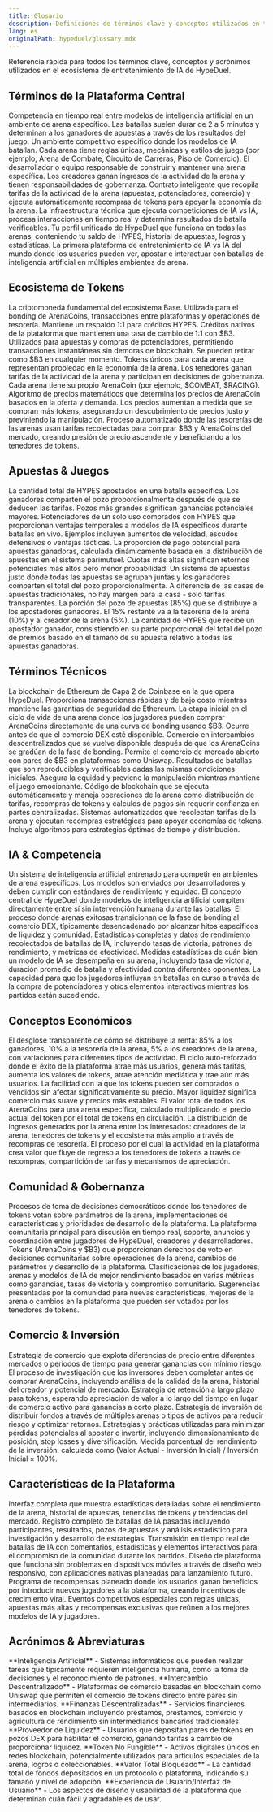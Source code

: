 ```yaml
---
title: Glosario
description: Definiciones de términos clave y conceptos utilizados en todo HypeDuel
lang: es
originalPath: hypeduel/glossary.mdx
---
```


Referencia rápida para todos los términos clave, conceptos y acrónimos utilizados en el ecosistema de entretenimiento de IA de HypeDuel.

## Términos de la Plataforma Central

<AccordionGroup>
  <Accordion title="Batalla de IA">
    Competencia en tiempo real entre modelos de inteligencia artificial en un ambiente de arena específico. Las batallas suelen durar de 2 a 5 minutos y determinan a los ganadores de apuestas a través de los resultados del juego.
  </Accordion>

<Accordion title="Arena">
  Un ambiente competitivo específico donde los modelos de IA batallan. Cada arena tiene reglas únicas, mecánicas y estilos de juego
  (por ejemplo, Arena de Combate, Circuito de Carreras, Piso de Comercio).
</Accordion>

<Accordion title="Creador de Arena">
  El desarrollador o equipo responsable de construir y mantener una arena específica. Los creadores ganan ingresos de la actividad de la arena y tienen responsabilidades de gobernanza.
</Accordion>

<Accordion title="Tesorería de la Arena">
  Contrato inteligente que recopila tarifas de la actividad de la arena (apuestas, potenciadores, comercio) y ejecuta automáticamente recompras de tokens para apoyar la economía de la arena.
</Accordion>

<Accordion title="Motor de Batalla">
  La infraestructura técnica que ejecuta competiciones de IA vs IA, procesa interacciones en tiempo real y determina
  resultados de batalla verificables.
</Accordion>

<Accordion title="Cuenta Global">
  Tu perfil unificado de HypeDuel que funciona en todas las arenas, conteniendo tu saldo de HYPES, historial de apuestas,
  logros y estadísticas.
</Accordion>

  <Accordion title="HypeDuel">
    La primera plataforma de entretenimiento de IA vs IA del mundo donde los usuarios pueden ver, apostar e interactuar con batallas de inteligencia artificial en múltiples ambientes de arena.
  </Accordion>
</AccordionGroup>

## Ecosistema de Tokens

<AccordionGroup>
  <Accordion title="$B3 Token">
    La criptomoneda fundamental del ecosistema Base. Utilizada para el bonding de ArenaCoins, transacciones entre plataformas y operaciones de tesorería. Mantiene un respaldo 1:1 para créditos HYPES.
  </Accordion>

<Accordion title="HYPES">
  Créditos nativos de la plataforma que mantienen una tasa de cambio de 1:1 con $B3. Utilizados para apuestas y compras de potenciadores, permitiendo
  transacciones instantáneas sin demoras de blockchain. Se pueden retirar como $B3 en cualquier momento.
</Accordion>

<Accordion title="ArenaCoins">
  Tokens únicos para cada arena que representan propiedad en la economía de la arena. Los tenedores ganan tarifas de la actividad de la arena y
  participan en decisiones de gobernanza. Cada arena tiene su propio ArenaCoin (por ejemplo, $COMBAT, $RACING).
</Accordion>

<Accordion title="Curva de Bonding">
  Algoritmo de precios matemáticos que determina los precios de ArenaCoin basados en la oferta y demanda. Los precios aumentan a medida que se compran más
  tokens, asegurando un descubrimiento de precios justo y previniendo la manipulación.
</Accordion>

  <Accordion title="Recompras de Tokens">
    Proceso automatizado donde las tesorerías de las arenas usan tarifas recolectadas para comprar $B3 y ArenaCoins del mercado, creando presión de precio ascendente y beneficiando a los tenedores de tokens.
  </Accordion>
</AccordionGroup>

## Apuestas & Juegos

<AccordionGroup>
  <Accordion title="Pozo de Apuestas">
    La cantidad total de HYPES apostados en una batalla específica. Los ganadores comparten el pozo proporcionalmente después de que se deducen las tarifas. Pozos más grandes significan ganancias potenciales mayores.
  </Accordion>

<Accordion title="Potenciadores">
  Potenciadores de un solo uso comprados con HYPES que proporcionan ventajas temporales a modelos de IA específicos durante batallas en vivo.
  Ejemplos incluyen aumentos de velocidad, escudos defensivos o ventajas tácticas.
</Accordion>

<Accordion title="Cuotas">
  La proporción de pago potencial para apuestas ganadoras, calculada dinámicamente basada en la distribución de apuestas en el
  sistema parimutuel. Cuotas más altas significan retornos potenciales más altos pero menor probabilidad.
</Accordion>

<Accordion title="Apuestas Parimutuel">
  Un sistema de apuestas justo donde todas las apuestas se agrupan juntas y los ganadores comparten el total del pozo proporcionalmente. A diferencia
  de las casas de apuestas tradicionales, no hay margen para la casa - solo tarifas transparentes.
</Accordion>

<Accordion title="Pozo de Premios">
  La porción del pozo de apuestas (85%) que se distribuye a los apostadores ganadores. El 15% restante va a la tesorería de la
  arena (10%) y al creador de la arena (5%).
</Accordion>

  <Accordion title="Pago">
    La cantidad de HYPES que recibe un apostador ganador, consistiendo en su parte proporcional del total del pozo de premios basado en el tamaño de su apuesta relativo a todas las apuestas ganadoras.
  </Accordion>
</AccordionGroup>

## Términos Técnicos

<AccordionGroup>
  <Accordion title="Base Network">
    La blockchain de Ethereum de Capa 2 de Coinbase en la que opera HypeDuel. Proporciona transacciones rápidas y de bajo costo mientras mantiene las garantías de seguridad de Ethereum.
  </Accordion>

<Accordion title="Fase de Bonding">
  La etapa inicial en el ciclo de vida de una arena donde los jugadores pueden comprar ArenaCoins directamente de una curva de bonding usando
  $B3. Ocurre antes de que el comercio DEX esté disponible.
</Accordion>

<Accordion title="Comercio DEX">
  Comercio en intercambios descentralizados que se vuelve disponible después de que los ArenaCoins se gradúan de la fase de bonding. Permite el comercio de mercado abierto con pares de $B3 en plataformas como Uniswap.
</Accordion>

<Accordion title="Resultados Determinísticos">
  Resultados de batallas que son reproducibles y verificables dadas las mismas condiciones iniciales. Asegura la equidad y previene
  la manipulación mientras mantiene el juego emocionante.
</Accordion>

<Accordion title="Contrato Inteligente">
  Código de blockchain que se ejecuta automáticamente y maneja operaciones de la arena como distribución de tarifas, recompras de tokens y
  cálculos de pagos sin requerir confianza en partes centralizadas.
</Accordion>

  <Accordion title="Mecánicas de Tesorería">
    Sistemas automatizados que recolectan tarifas de la arena y ejecutan recompras estratégicas para apoyar economías de tokens. Incluye algoritmos para estrategias óptimas de tiempo y distribución.
  </Accordion>
</AccordionGroup>

## IA & Competencia

<AccordionGroup>
  <Accordion title="Modelo de IA">
    Un sistema de inteligencia artificial entrenado para competir en ambientes de arena específicos. Los modelos son enviados por desarrolladores y deben cumplir con estándares de rendimiento y equidad.
  </Accordion>

<Accordion title="IA vs IA">
  El concepto central de HypeDuel donde modelos de inteligencia artificial compiten directamente entre sí sin
  intervención humana durante las batallas.
</Accordion>

<Accordion title="Graduación de Arena">
  El proceso donde arenas exitosas transicionan de la fase de bonding al comercio DEX, típicamente desencadenado por alcanzar
  hitos específicos de liquidez y comunidad.
</Accordion>

<Accordion title="Análisis de Batalla">
  Estadísticas completas y datos de rendimiento recolectados de batallas de IA, incluyendo tasas de victoria, patrones de rendimiento,
  y métricas de efectividad.
</Accordion>

<Accordion title="Rendimiento del Modelo">
  Medidas estadísticas de cuán bien un modelo de IA se desempeña en su arena, incluyendo tasa de victoria, duración promedio de batalla y
  efectividad contra diferentes oponentes.
</Accordion>

  <Accordion title="Interacción en Tiempo Real">
    La capacidad para que los jugadores influyan en batallas en curso a través de la compra de potenciadores y otros elementos interactivos mientras los partidos están sucediendo.
  </Accordion>
</AccordionGroup>

## Conceptos Económicos

<AccordionGroup>
  <Accordion title="Estructura de Tarifas">
    El desglose transparente de cómo se distribuye la renta: 85% a los ganadores, 10% a la tesorería de la arena, 5% a los creadores de la arena, con variaciones para diferentes tipos de actividad.
  </Accordion>

<Accordion title="Volante de Crecimiento">
  El ciclo auto-reforzado donde el éxito de la plataforma atrae más usuarios, genera más tarifas, aumenta los valores de tokens,
  atrae atención mediática y trae aún más usuarios.
</Accordion>

<Accordion title="Liquidez">
  La facilidad con la que los tokens pueden ser comprados o vendidos sin afectar significativamente su precio. Mayor liquidez significa
  comercio más suave y precios más estables.
</Accordion>

<Accordion title="Capitalización de Mercado">
  El valor total de todos los ArenaCoins para una arena específica, calculado multiplicando el precio actual del token por el total
  de tokens en circulación.
</Accordion>

<Accordion title="Compartición de Ingresos">
  La distribución de ingresos generados por la arena entre los interesados: creadores de la arena, tenedores de tokens y el ecosistema más amplio a través de recompras de tesorería.
</Accordion>

  <Accordion title="Acumulación de Valor">
    El proceso por el cual la actividad en la plataforma crea valor que fluye de regreso a los tenedores de tokens a través de recompras, compartición de tarifas y mecanismos de apreciación.
  </Accordion>
</AccordionGroup>

## Comunidad & Gobernanza

<AccordionGroup>
  <Accordion title="Gobernanza Comunitaria">
    Procesos de toma de decisiones democráticos donde los tenedores de tokens votan sobre parámetros de la arena, implementaciones de características y prioridades de desarrollo de la plataforma.
  </Accordion>

<Accordion title="Discord">
  La plataforma comunitaria principal para discusión en tiempo real, soporte, anuncios y coordinación entre jugadores de HypeDuel,
  creadores y desarrolladores.
</Accordion>

<Accordion title="Token de Gobernanza">
  Tokens (ArenaCoins y $B3) que proporcionan derechos de voto en decisiones comunitarias sobre operaciones de la arena, cambios de parámetros y desarrollo de la plataforma.
</Accordion>

<Accordion title="Tabla de Líderes">
  Clasificaciones de los jugadores, arenas y modelos de IA de mejor rendimiento basados en varias métricas como ganancias, tasas de victoria y
  compromiso comunitario.
</Accordion>

  <Accordion title="Propuesta">
    Sugerencias presentadas por la comunidad para nuevas características, mejoras de la arena o cambios en la plataforma que pueden ser votados por los tenedores de tokens.
  </Accordion>
</AccordionGroup>

## Comercio & Inversión

<AccordionGroup>
  <Accordion title="Arbitraje">
    Estrategia de comercio que explota diferencias de precio entre diferentes mercados o períodos de tiempo para generar ganancias con mínimo riesgo.
  </Accordion>

<Accordion title="Debida Diligencia">
  El proceso de investigación que los inversores deben completar antes de comprar ArenaCoins, incluyendo análisis de la calidad de la arena,
  historial del creador y potencial de mercado.
</Accordion>

<Accordion title="HODLing">
  Estrategia de retención a largo plazo para tokens, esperando apreciación de valor a lo largo del tiempo en lugar de comercio activo para
  ganancias a corto plazo.
</Accordion>

<Accordion title="Diversificación de Portafolio">
  Estrategia de inversión de distribuir fondos a través de múltiples arenas o tipos de activos para reducir riesgo y optimizar retornos.
</Accordion>

<Accordion title="Gestión de Riesgos">
  Estrategias y prácticas utilizadas para minimizar pérdidas potenciales al apostar o invertir, incluyendo dimensionamiento de posición, stop
  losses y diversificación.
</Accordion>

  <Accordion title="ROI (Retorno sobre la Inversión)">
    Medida porcentual del rendimiento de la inversión, calculada como (Valor Actual - Inversión Inicial) / Inversión Inicial × 100%.
  </Accordion>
</AccordionGroup>

## Características de la Plataforma

<AccordionGroup>
  <Accordion title="Panel de Análisis">
    Interfaz completa que muestra estadísticas detalladas sobre el rendimiento de la arena, historial de apuestas, tenencias de tokens y tendencias del mercado.
  </Accordion>

<Accordion title="Historial de Batallas">
  Registro completo de batallas de IA pasadas incluyendo participantes, resultados, pozos de apuestas y análisis estadístico para
  investigación y desarrollo de estrategias.
</Accordion>

<Accordion title="Transmisión en Vivo">
  Transmisión en tiempo real de batallas de IA con comentarios, estadísticas y elementos interactivos para el compromiso de la comunidad
  durante los partidos.
</Accordion>

<Accordion title="Optimización Móvil">
  Diseño de plataforma que funciona sin problemas en dispositivos móviles a través de diseño web responsivo, con aplicaciones nativas planeadas para
  lanzamiento futuro.
</Accordion>

<Accordion title="Sistema de Referidos">
  Programa de recompensas planeado donde los usuarios ganan beneficios por introducir nuevos jugadores a la plataforma, creando incentivos de crecimiento viral.
</Accordion>

  <Accordion title="Modo Torneo">
    Eventos competitivos especiales con reglas únicas, apuestas más altas y recompensas exclusivas que reúnen a los mejores modelos de IA y jugadores.
  </Accordion>
</AccordionGroup>

## Acrónimos & Abreviaturas

<AccordionGroup>
  <Accordion title="IA">
    **Inteligencia Artificial** - Sistemas informáticos que pueden realizar tareas que típicamente requieren inteligencia humana, como la toma de decisiones y el reconocimiento de patrones.
  </Accordion>

<Accordion title="DEX">
  **Intercambio Descentralizado** - Plataformas de comercio basadas en blockchain como Uniswap que permiten el comercio de tokens directo entre pares
  sin intermediarios.
</Accordion>

<Accordion title="DeFi">
  **Finanzas Descentralizadas** - Servicios financieros basados en blockchain incluyendo préstamos, préstamos, comercio y agricultura de rendimiento
  sin intermediarios bancarios tradicionales.
</Accordion>

<Accordion title="LP">
  **Proveedor de Liquidez** - Usuarios que depositan pares de tokens en pozos DEX para habilitar el comercio, ganando tarifas a cambio de
  proporcionar liquidez.
</Accordion>

<Accordion title="NFT">
  **Token No Fungible** - Activos digitales únicos en redes blockchain, potencialmente utilizados para artículos especiales de la arena,
  logros o coleccionables.
</Accordion>

<Accordion title="TVL">
  **Valor Total Bloqueado** - La cantidad total de fondos depositados en un protocolo o plataforma, indicando su tamaño y
  nivel de adopción.
</Accordion>

  <Accordion title="UX/UI">
    **Experiencia de Usuario/Interfaz de Usuario** - Los aspectos de diseño y usabilidad de la plataforma que determinan cuán fácil y agradable es de usar.
  </Accordion>
</AccordionGroup>
